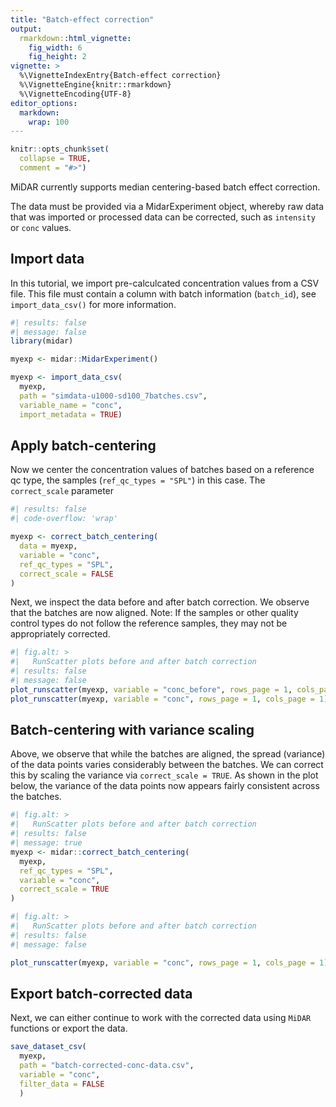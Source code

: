```yaml
---
title: "Batch-effect correction"
output: 
  rmarkdown::html_vignette:
    fig_width: 6
    fig_height: 2
vignette: >
  %\VignetteIndexEntry{Batch-effect correction}
  %\VignetteEngine{knitr::rmarkdown}
  %\VignetteEncoding{UTF-8}
editor_options: 
  markdown: 
    wrap: 100
---
```


```r
knitr::opts_chunk$set(
  collapse = TRUE,
  comment = "#>")
```

MiDAR currently supports median centering-based batch effect correction.

The data must be provided via a MidarExperiment object, whereby raw data that was imported or
processed data can be corrected, such as `intensity` or `conc` values.

## Import data

In this tutorial, we import pre-calculcated concentration values from a CSV file. This file must
contain a column with batch information (`batch_id`), see `import_data_csv()` for more information.

```r
#| results: false  
#| message: false
library(midar)

myexp <- midar::MidarExperiment()

myexp <- import_data_csv(
  myexp,
  path = "simdata-u1000-sd100_7batches.csv", 
  variable_name = "conc", 
  import_metadata = TRUE)
```

## Apply batch-centering

Now we center the concentration values of batches based on a reference qc type, the samples
(`ref_qc_types = "SPL"`) in this case. The `correct_scale` parameter

```r
#| results: false  
#| code-overflow: 'wrap'

myexp <- correct_batch_centering(
  data = myexp, 
  variable = "conc",
  ref_qc_types = "SPL", 
  correct_scale = FALSE
)

```

Next, we inspect the data before and after batch correction. We observe that the batches are now
aligned. Note: If the samples or other quality control types do not follow the reference samples,
they may not be appropriately corrected.

```r
#| fig.alt: >
#|   RunScatter plots before and after batch correction
#| results: false 
#| message: false
plot_runscatter(myexp, variable = "conc_before", rows_page = 1, cols_page = 1)
plot_runscatter(myexp, variable = "conc", rows_page = 1, cols_page = 1)
```

## Batch-centering with variance scaling

Above, we observe that while the batches are aligned, the spread (variance) of the data points
varies considerably between the batches. We can correct this by scaling the variance via
`correct_scale = TRUE`. As shown in the plot below, the variance of the data points now appears
fairly consistent across the batches.

```r
#| fig.alt: >
#|   RunScatter plots before and after batch correction
#| results: false 
#| message: true
myexp <- midar::correct_batch_centering(
  myexp, 
  ref_qc_types = "SPL", 
  variable = "conc",
  correct_scale = TRUE
)
```

```r
#| fig.alt: >
#|   RunScatter plots before and after batch correction
#| results: false 
#| message: false

plot_runscatter(myexp, variable = "conc", rows_page = 1, cols_page = 1)

```

## Export batch-corrected data

Next, we can either continue to work with the corrected data using `MiDAR` functions or export the
data.

```r
save_dataset_csv(
  myexp, 
  path = "batch-corrected-conc-data.csv", 
  variable = "conc", 
  filter_data = FALSE
  )
```
